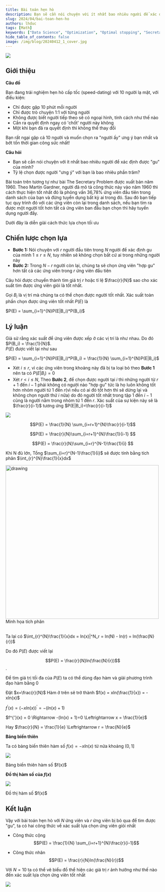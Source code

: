 ```yaml
---
title: Bài toán hẹn hò
description: Bạn sẽ cần nói chuyện với ít nhất bao nhiêu người để xác định được "gu" của mình?
slug: 2024/04/bai-toan-hen-ho
authors: lhduc
tags: [Math]
keywords: ["Data Science", "Optimization", "Optimal stopping", "Secretary Problem"]
hide_table_of_contents: false
image: /img/blog/20240412_1_cover.jpg
---
```


![](cover.jpg)

## Giới thiệu

**Câu đố**

Bạn đang trải nghiệm hẹn hò cấp tốc (speed-dating) với 10 người lạ mặt, với điều kiện:

- Chỉ được gặp 10 phút mỗi người
- Chỉ được trò chuyện 1:1 với từng người
- Không được biết người tiếp theo sẽ có ngoại hình, tính cách như thế nào
- Cần ra quyết định ngay có 'chốt' người này không
- Một khi bạn đã ra quyết định thì không thể thay đổi

Bạn rất ngại gặp cả 10 người và muốn chọn ra "người ấy" ưng ý bạn nhất và bớt tốn thời gian công sức nhất!

**Câu hỏi**

- Bạn sẽ cần nói chuyện với ít nhất bao nhiêu người để xác định được "gu" của mình?
- Tỷ lệ chọn được người "ưng ý" với bạn là bao nhiêu phần trăm?


Bài toán trên tương tự như bài The Secretary Problem được xuất bản năm 1960.
Theo Martin Gardner, người đã mô tả công thức này vào năm 1960 thì cách thực hiện tốt nhất đó là phỏng vấn 
36,78% ứng viên đầu tiên trong danh sách của bạn và đừng tuyển dụng bất kỳ ai trong đó. 
Sau đó bạn tiếp tục quy trình đó với các ứng viên còn lại trong danh sách, nếu bạn tìm ra được một người tốt hơn tất cả 
ứng viên ban đầu bạn chọn thì hãy tuyển dụng người đấy.

Dưới đây là diễn giải cách thức lựa chọn tối ưu

## Chiến lược chọn lựa

- **Bước 1:** Nói chuyện với $r$ người đầu tiên trong $N$ người để xác định gu của mình $1 \le r \le N$, tuy nhiên sẽ không chọn bất cứ ai trong những người này
- **Bước 2:** Trong $N-r$ người còn lại, chúng ta sẽ chọn ứng viên "hợp gu" hơn tất cả các ứng viên trong $r$ ứng viên đầu tiên

Câu hỏi được chuyển thành tìm giá trị $r$ hoặc tỉ lệ $\frac{r}{N}$ sao cho xác suất tìm được ứng viên giỏi là tốt nhất.

Gọi $B_i$ là vị trí mà chúng ta có thể chọn được người tốt nhất. Xác suất toàn phần chọn được ứng viên tốt nhất $P(E)$ là

$P(E) = \sum_{i=1}^{N}P(E|B_i)*P(B_i)$ 


## Lý luận 

Giả sử rằng xác suất để ứng viên được xếp ở các vị trí là như nhau. Do đó $P(B_i) = \frac{1}{N}$. \
$P(E)$ được viết lại như sau 

$P(E) = \sum_{i=1}^{N}P(E|B_i)*P(B_i) = \frac{1}{N} \sum_{i=1}^{N}P(E|B_i)$ 

- Xét $i \le r$, vì các ứng viên trong khoảng này đã bị ta loại bỏ theo **Bước 1** nên ta có $P(E|B_i) = 0$
- Xét $r < i \le N$, Theo **Bước 2**, để chọn được người tại $i$ thì những người từ $r+1$ đến $i-1$ phải không có người nào "hợp gu" tức là họ luôn 
không tốt hơn nhóm người từ 1 đến $r$(vì nếu có ai đó tốt hơn thì sẽ dừng lại và không chọn người thứ $i$ nữa) do đó người tốt nhất trong tập 1 đến $i-1$ cũng là 
người nằm trong nhóm từ 1 đến $r$. Xác suất của sự kiện này sẽ là $\frac{r}{i-1}$
tương ứng $P(E|B_i)=\frac{r}{i-1}$

![](tim_gu.png)

$$P(E) =  \frac{1}{N} \sum_{i=r+1}^{N}\frac{r}{i-1}$$

$$P(E) = \frac{r}{N}\sum_{i=r+1}^{N}\frac{1}{i-1} $$

$$P(E) = \frac{r}{N}\sum_{i=r}^{N-1}\frac{1}{i} $$

Khi N đủ lớn, Tổng $\sum_{i=r}^{N-1}\frac{1}{i}$ sẽ được tính bằng tích phân   $\int_{r}^{N}\frac{1}{x}dx$

<img src="https://upload.wikimedia.org/wikipedia/commons/thumb/6/67/Integral_Test.svg/1280px-Integral_Test.svg.png" alt="drawing" width="500"/>
<figcaption>Minh họa tích phân</figcaption>

\
Ta lại có 
$\int_{r}^{N}\frac{1}{x}dx = ln(x)|^N_r = ln(N) - ln(r) = ln(\frac{N}{r})$

Do đó $P(E)$ được viết lại

$$P(E) = \frac{r}{N}ln(\frac{N}{r})$$.

Để tìm giá trị tối đa của $P(E)$ ta có thể dùng đạo hàm và giải phương trình đạo hàm bằng 0

Đặt $x=\frac{r}{N}$ Hàm ở trên sẽ trở thành $f(x) = xln(\frac{1}{x}) = -xln(x)$

$f^{'}(x) = (-xln(x))^{'} = -(ln(x) + 1)$

$f^{'}(x) = 0 \Rightarrow -(ln(x) + 1)=0 \Leftrightarrow x = \frac{1}{e}$

Hay $\frac{r}{N} = \frac{1}{e} \Leftrightarrow r = \frac{N}{e}$

**Bảng biến thiên**

Ta có bảng biến thiên hàm số $f(x) = -xln(x)$  từ nửa khoảng $(0,1]$

![](bang_bien_thien.png)
<figcaption>Bảng biến thiên hàm số $f(x)$</figcaption>

**Đồ thị hàm số của $f(x)$**

![](do_thi_ham_so.png)
<figcaption>Đồ thị hàm số $f(x)$</figcaption>


## Kết luận

Vậy với bài toán hẹn hò với $N$ ứng viên và $r$ ứng viên bị bỏ qua để tìm được "gu", ta có hai công thức về xác suất lựa chọn
ứng viên giỏi nhất

- Công thức cộng
$$P(E) =  \frac{1}{N} \sum_{i=r+1}^{N}\frac{r}{i-1}$$

- Công thức nhân
$$P(E) = \frac{r}{N}ln(\frac{N}{r})$$

Với $N=10$ ta có thể vẽ biểu đồ thể hiện các giá trị $r$ ảnh hưởng như thế nào đến xác suất lựa chọn ứng viên tốt nhất

![](output.png)